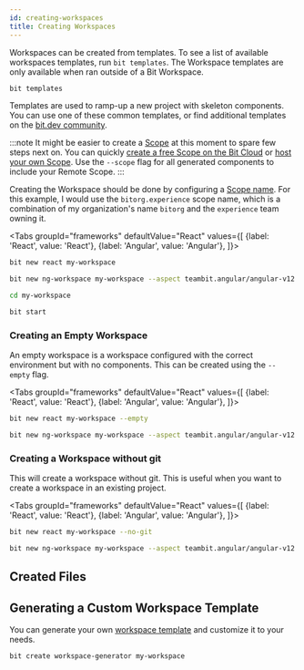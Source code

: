 ```yaml
---
id: creating-workspaces
title: Creating Workspaces
---
```



Workspaces can be created from templates. To see a list of available workspaces templates, run `bit templates`. The Workspace templates are only available when ran outside of a Bit Workspace.

```bash
bit templates
```

Templates are used to ramp-up a new project with skeleton components. You can use one of these common templates, or find additional templates on the [bit.dev community](https://bit.dev/templates).

:::note
It might be easier to create a [Scope](/scopes/overview) at this moment to spare few steps next on. You can quickly [create a free Scope on the Bit Cloud](https://bit.dev/create-scope) or [host your own Scope](/scopes/host-your-own-scope). Use the `--scope` flag for all generated components to include your Remote Scope.
:::

Creating the Workspace should be done by configuring a [Scope name](/scope/overview#scope-name). For this example, I would use the `bitorg.experience` scope name, which is a combination of my organization's name `bitorg` and the `experience` team owning it.

<Tabs
groupId="frameworks"
defaultValue="React"
values={[
{label: 'React', value: 'React'},
{label: 'Angular', value: 'Angular'},
]}>
<TabItem value="React">

```bash
bit new react my-workspace
```

  </TabItem>
  <TabItem value="Angular">

```bash
bit new ng-workspace my-workspace --aspect teambit.angular/angular-v12
```

  </TabItem>
</Tabs>

```bash
cd my-workspace
```

```bash
bit start
```

### Creating an Empty Workspace

An empty workspace is a workspace configured with the correct environment but with no components. This can be created using the `--empty` flag.

<Tabs
groupId="frameworks"
defaultValue="React"
values={[
{label: 'React', value: 'React'},
{label: 'Angular', value: 'Angular'},
]}>
<TabItem value="React">

```bash
bit new react my-workspace --empty
```

  </TabItem>
  <TabItem value="Angular">

```bash
bit new ng-workspace my-workspace --aspect teambit.angular/angular-v12 --empty
```

  </TabItem>
</Tabs>

### Creating a Workspace without git

This will create a workspace without git. This is useful when you want to create a workspace in an existing project.

<Tabs
groupId="frameworks"
defaultValue="React"
values={[
{label: 'React', value: 'React'},
{label: 'Angular', value: 'Angular'},
]}>
<TabItem value="React">

```bash
bit new react my-workspace --no-git
```

  </TabItem>
  <TabItem value="Angular">
    
```bash
bit new ng-workspace my-workspace --aspect teambit.angular/angular-v12 --no-git
```

  </TabItem>
</Tabs>

## Created Files

<FilesBitCreates />

## Generating a Custom Workspace Template

You can generate your own [workspace template](/workspace/templates) and customize it to your needs.

```bash
bit create workspace-generator my-workspace
```

